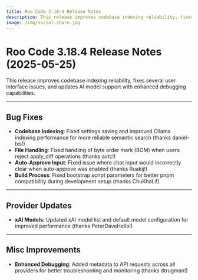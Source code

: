 ```yaml
---
title: Roo Code 3.18.4 Release Notes
description: This release improves codebase indexing reliability, fixes several user interface issues, and updates AI model support with enhanced debugging capabilities.
image: /img/social-share.jpg
---
```


# Roo Code 3.18.4 Release Notes (2025-05-25)

This release improves codebase indexing reliability, fixes several user interface issues, and updates AI model support with enhanced debugging capabilities.

---

## Bug Fixes

*   **Codebase Indexing**: Fixed settings saving and improved Ollama indexing performance for more reliable semantic search (thanks daniel-lxs!)
*   **File Handling**: Fixed handling of byte order mark (BOM) when users reject apply_diff operations (thanks avtc!)
*   **Auto-Approve Input**: Fixed issue where chat input would incorrectly clear when auto-approve was enabled (thanks Ruakij!)
*   **Build Process**: Fixed bootstrap script parameters for better pnpm compatibility during development setup (thanks ChuKhaLi!)

---

## Provider Updates

*   **xAI Models**: Updated xAI model list and default model configuration for improved performance (thanks PeterDaveHello!)

---

## Misc Improvements

*   **Enhanced Debugging**: Added metadata to API requests across all providers for better troubleshooting and monitoring (thanks dtrugman!)